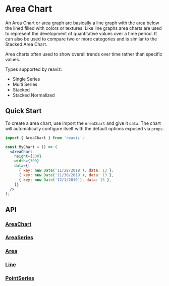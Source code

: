 
# Area Chart

An Area Chart or area graph are basically a line graph with the area
below the lined filled with colors or textures. Like line graphs area charts are
used to represent the development of quantitative values over a time period. It can also be used
to compare two or more categories and is similar to the Stacked Area Chart.

Area charts often used to show overall trends over time rather than specific values.

Types supported by reaviz:

- Single Series
- Multi Series
- Stacked
- Stacked Normalized

## Quick Start
To create a area chart, use import the `AreaChart` and give it `data`. The chart
will automatically configure itself with the default options exposed via `props`.

```jsx
import { AreaChart } from 'reaviz';

const MyChart = () => (
  <AreaChart
    height={300}
    width={300}
    data={[
      { key: new Date('11/29/2019'), data: 13 },
      { key: new Date('11/30/2019'), data: 13 },
      { key: new Date('12/1/2019'), data: 13 },
    ]}
  />
);
```

## API
### [AreaChart](https://github.com/reaviz/reaviz/blob/master/src/AreaChart/AreaChart.tsx)

### [AreaSeries](https://github.com/reaviz/reaviz/blob/master/src/AreaChart/AreaSeries/AreaSeries.tsx)

### [Area](https://github.com/reaviz/reaviz/blob/master/src/AreaChart/AreaSeries/Area.tsx)

### [Line](https://github.com/reaviz/reaviz/blob/master/src/AreaChart/AreaSeries/Line.tsx)

### [PointSeries](https://github.com/reaviz/reaviz/blob/master/src/AreaChart/AreaSeries/PointSeries.tsx)
